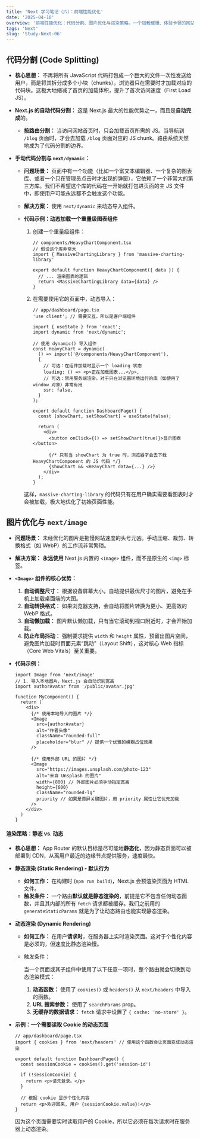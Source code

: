 ```yaml
---
title: 'Next 学习笔记（六）：前端性能优化'
date: '2025-04-10'
overview: '前端性能优化：代码分割、图片优化与渲染策略。一个加载缓慢、体验卡顿的网站是无法留住用户的。Next.js 提供了一系列开箱即用的工具来解决性能问题，这篇笔记将重点记录其中最关键的几个。'
tags: 'Next'
slug: 'Study-Next-06'
---
```


## 代码分割 (Code Splitting)

- **核心思想：** 不再将所有 JavaScript 代码打包成一个巨大的文件一次性发送给用户，而是将其拆分成多个小块（chunks）。浏览器只在需要时才加载对应的代码块。这极大地缩减了首页的加载体积，提升了首次访问速度（First Load JS）。

- **Next.js 的自动代码分割：** 这是 Next.js 最大的性能优势之一，而且是**自动完成**的。

  - **按路由分割：** 当访问网站首页时，只会加载首页所需的 JS。当导航到 `/blog` 页面时，才会去加载 `/blog` 页面对应的 JS chunk。路由系统天然地成为了代码分割的边界。

- **手动代码分割与 `next/dynamic`：**

  - **问题场景：** 页面中有一个功能（比如一个富文本编辑器、一个复杂的图表库、或者一个只在管理员点击时才出现的弹窗），它依赖了一个非常大的第三方库。我们不希望这个库的代码在一开始就打包进页面的主 JS 文件中，即使用户可能永远都不会触发这个功能。

  - **解决方案：** 使用 `next/dynamic` 来动态导入组件。

  - **代码示例：动态加载一个重量级图表组件**

    1. 创建一个重量级组件：

       ```tsx
       // components/HeavyChartComponent.tsx
       // 假设这个库非常大
       import { MassiveChartingLibrary } from 'massive-charting-library'

       export default function HeavyChartComponent({ data }) {
         // ... 渲染图表的逻辑
         return <MassiveChartingLibrary data={data} />
       }
       ```

    2. 在需要使用它的页面中，动态导入：

       ```tsx
       // app/dashboard/page.tsx
       'use client'; // 需要交互，所以是客户端组件

       import { useState } from 'react';
       import dynamic from 'next/dynamic';

       // 使用 dynamic() 导入组件
       const HeavyChart = dynamic(
         () => import('@/components/HeavyChartComponent'),
         {
           // 可选：在组件加载时显示一个 loading 状态
           loading: () => <p>正在加载图表...</p>,
           // 可选：禁用服务端渲染。对于只在浏览器环境运行的库（如使用了 window 对象）非常有用
           ssr: false,
         }
       );

       export default function DashboardPage() {
         const [showChart, setShowChart] = useState(false);

         return (
           <div>
             <button onClick={() => setShowChart(true)}>显示图表</button>

             {/* 只有当 showChart 为 true 时，浏览器才会去下载 HeavyChartComponent 的 JS 代码 */}
             {showChart && <HeavyChart data={...} />}
           </div>
         );
       }
       ```

    这样，`massive-charting-library` 的代码只有在用户确实需要看图表时才会被加载，极大地优化了初始页面性能。

## 图片优化与 `next/image`

- **问题场景：** 未经优化的图片是拖慢网站速度的头号元凶。手动压缩、裁剪、转换格式（如 WebP）的工作流非常繁琐。

- **解决方案：** **永远使用** Next.js 内置的 `<Image>` 组件，而不是原生的 `<img>` 标签。

- **`<Image>` 组件的核心优势：**

  1. **自动调整尺寸：** 根据设备屏幕大小，自动提供最优尺寸的图片，避免在手机上加载桌面端的大图。
  2. **自动转换格式：** 如果浏览器支持，会自动将图片转换为更小、更高效的 WebP 格式。
  3. **自动懒加载：** 图片默认懒加载，只有当它滚动到视口附近时，才会开始加载。
  4. **防止布局抖动：** 强制要求提供 `width` 和 `height` 属性，预留出图片空间，避免图片加载时页面元素“跳动”（Layout Shift），这对核心 Web 指标（Core Web Vitals）至关重要。

- **代码示例：**

  ```tsx
  import Image from 'next/image'
  // 1. 导入本地图片，Next.js 会自动识别宽高
  import authorAvatar from '/public/avatar.jpg'

  function MyComponent() {
    return (
      <div>
        {/* 使用本地导入的图片 */}
        <Image
          src={authorAvatar}
          alt="作者头像"
          className="rounded-full"
          placeholder="blur" // 提供一个优雅的模糊占位效果
        />

        {/* 使用外部 URL 的图片 */}
        <Image
          src="https://images.unsplash.com/photo-123"
          alt="来自 Unsplash 的图片"
          width={800} // 外部图片必须手动指定宽高
          height={600}
          className="rounded-lg"
          priority // 如果是首屏关键图片，用 priority 属性让它优先加载
        />
      </div>
    )
  }
  ```

#### 渲染策略：静态 vs. 动态

- **核心思想：** App Router 的默认目标是尽可能地**静态化**，因为静态页面可以被部署到 CDN，从离用户最近的边缘节点提供服务，速度最快。

- **静态渲染 (Static Rendering) - 默认行为**

  - **如何工作：** 在构建时 (`npm run build`)，Next.js 会预渲染页面为 HTML 文件。
  - **触发条件：** 一个路由**默认就是静态渲染的**，前提是它不包含任何动态函数，并且其内部的所有 `fetch` 请求都被缓存。我们之前用的 `generateStaticParams` 就是为了让动态路由也能实现静态渲染。

- **动态渲染 (Dynamic Rendering)**

  - **如何工作：** 在用户**请求时**，在服务器上实时渲染页面。这对于个性化内容是必须的，但速度比静态渲染慢。

  - 触发条件：

    当一个页面或其子组件中使用了以下任意一项时，整个路由就会切换到动态渲染模式：

    1. **动态函数：** 使用了 `cookies()` 或 `headers()` 从 `next/headers` 中导入的函数。
    2. **URL 搜索参数：** 使用了 `searchParams` prop。
    3. **无缓存的数据请求：** `fetch` 请求中设置了 `{ cache: 'no-store' }`。

- **示例：一个需要读取 Cookie 的动态页面**

  ```tsx
  // app/dashboard/page.tsx
  import { cookies } from 'next/headers' // 使用这个函数会让页面变成动态渲染

  export default function DashboardPage() {
    const sessionCookie = cookies().get('session-id')

    if (!sessionCookie) {
      return <p>请先登录。</p>
    }

    // 根据 cookie 显示个性化内容
    return <p>欢迎回来, 用户 {sessionCookie.value}!</p>
  }
  ```

  因为这个页面需要实时读取用户的 Cookie，所以它必须在每次请求时在服务器上动态渲染。
